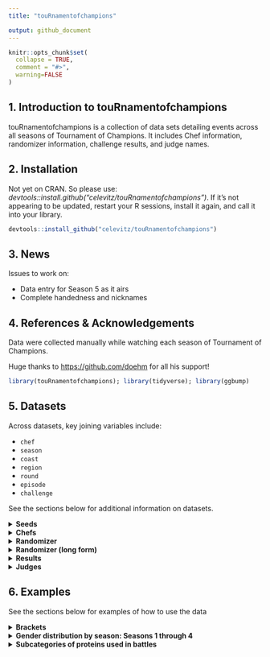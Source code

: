 ```yaml
---
title: "touRnamentofchampions"

output: github_document
---
```


```r
knitr::opts_chunk$set(
  collapse = TRUE,
  comment = "#>",
  warning=FALSE
)
```

## 1. Introduction to touRnamentofchampions

touRnamentofchampions is a collection of data sets detailing events across all seasons of Tournament of Champions. It includes Chef information, randomizer information, challenge results, and judge names.

## 2. Installation

Not yet on CRAN. So please use: *devtools::install.github("celevitz/touRnamentofchampions")*. If it's not appearing to be updated, restart your R sessions, install it again, and call it into your library.

```r
devtools::install_github("celevitz/touRnamentofchampions")
```

## 3. News

Issues to work on:

- Data entry for Season 5 as it airs
- Complete handedness and nicknames

## 4. References & Acknowledgements

Data were collected manually while watching each season of Tournament of Champions.

Huge thanks to <https://github.com/doehm> for all his support!

```r
library(touRnamentofchampions); library(tidyverse); library(ggbump)
```

## 5. Datasets

Across datasets, key joining variables include:

-   `chef`
-   `season`
-   `coast`
-   `region`
-   `round`
-   `episode`
-   `challenge`

See the sections below for additional information on datasets.

<details>
<summary>
<strong>Seeds</strong>
</summary>
### Seeds
The unique identifiers of this dataset are `chef`-`season`.

-   `chef`: Chef name (full name)
-   `season`: Season number
-   `seed`: Seed within their section of the bracket: values of 1 through 8. Chefs that played in the qualifiers but didn't make the final bracket will have seeds of 8.2, 8.3, or 8.4.
-   `coast`: Are they East or West Coast?
-   `region`: The region depends on how many chefs start the competition. If 
there are 16 chefs, then the region is left blank. If there are 32 chefs, then 
the regions are A or B.

```r
seeds 
```

</details>
<details>
<summary>
<strong>Chefs</strong>
</summary>

### Chefs

The unique identifier of this dataset is `chef`.

-   `chef`: Chef name (full name)
-   `nickname`: Guy Fieri's nickname for the chef
-   `handedness`: Whether the chef is righthanded, lefthanded, or ambidextrous
-   `gender`: male, female, nonbinary

```r
chefs 
```
</details>
<details>
<summary>
<strong>Randomizer</strong>
</summary>

### Randomizer

The unique identifiers of this dataset are `season`-`episode`-`round`-`challenge`. The reason that `episode` is a unique identifier is because in Season 2, Jet and Antonia tied in all scores and so had a rematch in the Quarter-finals (episodes 6 and 7).

-   `season`: Season number
-   `episode`: Episode number
-   `round`: Stage of the tournament: Qualifier semi-final, Qualifier  final, Round of 32, Round of 16, Quarterfinals, Semifinals, Final
-   `challenge`: Variable to help distinguish rounds within the same Coast & Round
-   `coast`: Are they East or West Coast?
-   `region`: The region depends on how many chefs start the competition. If there are 16 chefs, then the region is left blank. If there are 32 chefs, then the regions are A or B.
-   `randomizer1`: First wheel of randomizer
-   `randomizer2`: Second wheel of randomizer
-   `randomizer3`: Third wheel of randomizer
-   `randomizer4`: Fourth wheel of randomizer
-   `time`: Length of challenge. Unit is minutes
-   `randomizer5`: Fifth wheel of randomizer

```r
randomizer 
```

</details>
<details>
<summary>
<strong>Randomizer (long form)</strong>
</summary>
### Randomizer (long form)
A dataset containing information about each challenge: protein, vegetables, equipment, style, time. However, it's in "long form" so each challenge shows up multiple times. It categorizes the randomizer ingredients into categories and subcategories.

The unique identifiers of this dataset are `season`-`episode`-`round`-`challenge`-`randomizer`. 

- `season`: Season number
- `episode`: Episode number
- `round`: Stage of the tournament: Qualifier semi-final, Qualifier final, Round of 32, Round of 16, Quarterfinals, Semifinals, Final
- `challenge`: Variable to help distinguish challenges within the same Coast & Round
- `coast`: East or West
- `region`: The region depends on how many chefs start the competition. If there are 16 chefs, then the region is left blank. If there are 32 chefs, then the regions are A or B.
- `time`: Length of challenge. Unit is minutes
- `randomizer`: What wheel was spun (1, 2, 3, 4, or 5)
- `value`: What was the value/item on the randomzier wheel?
- `category`: Categorical variable: protein,produce,equipment,style,wildcard
- `subcategory`: Subcategories for protein (Beef, Fish, Game, Other, Pork, Poultry, Shellfish) and style (Region/country, Style, Theme)

```r
randomizerlongform 
```

</details>
<details>
<summary>
<strong>Results</strong>
</summary>
### Results

The unique identifiers of this dataset are `season`-`episode`-`round`-`challenge`-`chef`.

-   `season`: Season number
-   `episode`: Episode number
-   `round`: Stage of the tournament: Qualifier semi-final, Qualifier final, Round of 32, Round of 16, Quarterfinals, Semifinals, Final
-   `challenge`: Variable to help distinguish rounds within the same Coast & Round
-   `coast`: Are they East or West Coast?
-   `region`: The region depends on how many chefs start the competition. If there are 16 chefs, then the region is left blank. If there are 32 chefs, then the regions are A or B.
-   `chef`: Name of chef
-   `commentator`: Who presented their food to the judges: Simon Majumdar or Justin Warner?
-   `order`: When did their food get presented to the judges: Presented 1st or Presented 2nd
-   `score_taste`: Score that chef received for the taste of their dish: values of 0- 50
-   `score_randomizer`: Score that chef received for how well they used the Randomizer: values of 0- 30
-   `score_presentation`: Score that chef received for the presentation of their dish: values of 0- 20
-   `total`: Total score that chef received: between 0 and 100
-   `winner`: Winner, loser, or tie
-   `x`: Numeric X value to help when creating the bracket
-   `y`: Numeric Y value to help when creating the bracket

```r
results 
```

</details>
<details>
<summary>
<strong>Judges</strong>
</summary>

### Judges

The unique identifier is `season`-`episode`-`round`, because occasionally a judge will only judge for one round within an episode.

-   `season`: Season number
-   `episode`: Episode number
-   `judge`: Name of guest judge
-   `gender`: Gender of guest judge
-   `round`: Stage of the tournament: Qualifier semi-final, Qualifier final, Round of 32, Round of 16, Quarterfinals, Semifinals, Final

```r
judges
```
</details>

## 6. Examples

See the sections below for examples of how to use the data

<details>
<summary>
<strong>Brackets</strong>
</summary>

### Brackets
```r
resultsraw <- touRnamentofchampions::results
seeds <- touRnamentofchampions::seeds

results <- resultsraw %>%
  left_join(seeds %>% select(chef,season,seed,coast,region)) %>%
  mutate(sizeofdot=case_when(total < 80 & !(is.na(total)) ~ "71 to 79"
                             ,total >= 80 & total <85 ~ "80 to 84"
                             ,total >= 85 & total <90 ~ "85 to 89"
                             ,total >= 90 & !(is.na(total)) ~ "90+"
                             ,is.na(total) ~ "Not scored")
         ,cheflabelx=ifelse(grepl("East",coast),x+7,x-7)
         ,alignment=case_when(grepl("East",coast) & round=="Round of 32"~ 0
                              ,grepl("West",coast) & round=="Round of 32"~ 1
                              ,TRUE ~ NA)
         ,longchall=paste0(season,episode,round,challenge)
         ) %>%
  group_by(season,sizeofdot) %>%
  mutate(sizeofdot=paste(sizeofdot," (occured ",n()," times)",sep="")) %>%
  ungroup()
  

## Function for bracket:
bracketfunction <- function(seasonnumber,xlimits,xbreaks,xlabs,titlenumber,roundtolabel) {
  ## Bump data
    bumpdata <- results %>% filter(season == seasonnumber)
  
  ## Vertical data
    verticaldata <- bumpdata %>%
      select(longchall,y) %>%
      arrange(longchall)%>%
      ungroup() %>% group_by(longchall) %>%
      mutate(yindic=row_number()
             ,yindic=paste0("Y",as.character(yindic))) %>%
      pivot_wider(names_from="yindic",values_from="y") %>%
      left_join(bumpdata %>% select(longchall,x,coast,winner) %>% distinct()) %>%
      mutate(X2=x)
    
  ## Plot
    ggplot() +
    # add vertical lines to indicate who competed against whom
    geom_segment(data=verticaldata,aes(x=x,xend=X2,y=Y1,yend=Y2),lty=2,color="#57606C") +
    # bump lines
    geom_bump(data=bumpdata,aes(x=x,y=y,fill=chef) ,color="#57606C" ) +
    # dots -- and highlight the winners
    geom_point(data=bumpdata,aes(x=x,y=y,color=sizeofdot,size=sizeofdot,shape=sizeofdot),fill="#1170AA" )+
    geom_point(data=bumpdata %>% filter(winner=="Winner"),
               aes(x=x,y=y),shape=21,color="#57606c",fill="transparent",size=8) +
    scale_shape_manual(values=c(20,16,19,21,4),name="Score legend",labels=sort(unique(bumpdata$sizeofdot))) +
    scale_size_manual(values=c(2,3,4,5,3),name="Score legend",labels=sort(unique(bumpdata$sizeofdot)) ) +
    scale_color_manual(values=c("#c85200", "#A3ACB9","#a3cce9","#1170AA","brown")
                       ,name="Score legend",labels=sort(unique(bumpdata$sizeofdot))) +
    annotate("text",x=bumpdata$cheflabelx[bumpdata$round == roundtolabel],y=bumpdata$y[bumpdata$round == roundtolabel]
             ,label=bumpdata$chef[bumpdata$round == roundtolabel]
             ,hjust=bumpdata$alignment[bumpdata$round == roundtolabel]
             ,size=2) +
    annotate("text",x=bumpdata$cheflabelx[bumpdata$round == roundtolabel],y=bumpdata$y[bumpdata$round == roundtolabel]-.7
             ,label=paste(bumpdata$seed[bumpdata$round == roundtolabel],"seed",sep=" ")
             ,hjust=bumpdata$alignment[bumpdata$round == roundtolabel]
             ,size=2) +
    scale_x_continuous(limits=xlimits,breaks=xbreaks,labels=xlabs) +
    xlab("") + ylab("") +
    theme_minimal() +
    theme(panel.grid = element_blank()
          ,plot.title=element_text(hjust=.5,color="black",size=10,face="bold")
          ,plot.subtitle=element_text(hjust=.5,color="black",size=8)
          ,plot.caption =element_text(color="black",size=10)
          ,axis.text.x=element_text(color="black",size=8)
          ,axis.text.y=element_blank()
          ,legend.text = element_text(color="black",size=7)
          ,legend.title = element_text(color="black",size=8,face="bold")
          ,legend.background = element_rect(fill=NA,color=NA)
          ,legend.position="bottom") +
    labs(title=paste0("Tournament of Champions ",titlenumber,": Winners and final scores by round")
         ,subtitle="Winners of each round outlined in dark gray circles"
         ,caption="Data: github.com/celevitz/touRnamentofchampions /// Twitter @carlylevitz /// Instagram @carly.sue.bear") 

}


## set the inputs for the function
  # season 1
    seasonnumber <- 1
    xlimits <- c(0,100)
    xbreaks <- c(15,30,40,50,60,70,85)
    xlabs <- c("Round of 16","Quarter-\nfinal","Semi-\nfinal",
               "Final","Semi-\nfinal","Quarter-\nfinal","Round of 16")
    titlenumber <- "I"
    roundtolabel <- "Round of 16"
  
    bracketfunction(seasonnumber,xlimits,xbreaks,xlabs,titlenumber,roundtolabel)
    
  # season 2
    seasonnumber <- 2
    xlimits <- c(0,100)
    xbreaks <- c(15,30,40,50,60,70,85)
    xlabs <- c("Round of 16","Quarter-\nfinal","Semi-\nfinal",
               "Final","Semi-\nfinal","Quarter-\nfinal","Round of 16")
    titlenumber <- "II"
    roundtolabel <- "Round of 16"
  
    bracketfunction(seasonnumber,xlimits,xbreaks,xlabs,titlenumber,roundtolabel)
    
  # season 3
    seasonnumber <- 3
    xlimits <- c(-30,130)
    xbreaks <- c(0,15,30,40,50,60,70,85,100)
    xlabs <- c("Round\nof 32","Round\nof 16","Quarter-\nfinal","Semi-\nfinal",
               "Final","Semi-\nfinal","Quarter-\nfinal","Round\nof 16","Round\nof 32")
    titlenumber <- "III"
    roundtolabel <- "Round of 32"  
    
    bracketfunction(seasonnumber,xlimits,xbreaks,xlabs,titlenumber,roundtolabel)
    
  # season 4
    seasonnumber <- 4
    xlimits <- c(-30,130)
    xbreaks <- c(0,15,30,40,50,60,70,85,100)
    xlabs <- c("Round\nof 32","Round\nof 16","Quarter-\nfinal","Semi-\nfinal",
               "Final","Semi-\nfinal","Quarter-\nfinal","Round\nof 16","Round\nof 32")
    titlenumber <- "IV"
    roundtolabel <- "Round of 32"  
    
    bracketfunction(seasonnumber,xlimits,xbreaks,xlabs,titlenumber,roundtolabel)

```

</details>

<details>
<summary>
<strong>Gender distribution by season: Seasons 1 through 4</strong>
</summary>

### Gender distribution by season: Season 1 through 4
```r
seeds %>% left_join(chefs) %>%
  # keep only seasons 1 through 4
  filter(season < 5) %>%
  group_by(season,gender) %>%
  summarise(n=n()) %>%
  pivot_wider(names_from=gender,values_from=n) 
```
</details>

<details>
<summary>
<strong>Subcategories of proteins used in battles</strong>
</summary>

### Subcategories of proteins used in battles
```r
randomizerlongform %>% 
  group_by(category,subcategory) %>% 
  filter(category %in% c("protein")) %>% 
  summarise(number_of_battles=n())
```
</details>
